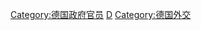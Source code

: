{{Catnav|頁面分類|各種主題的頁面分類|按國家分類|各國外交|德国外交}}
{{Catnav|頁面分類|人物|職業|各職業人物|外交官|欧洲外交官}}
{{Catnav|頁面分類|人物|各國人物|德国人|德國政治人物|德国政府官员}}
{{Catnav|頁面分類|人物|各國人物|各國政治人物|德國政治人物|德国政府官员}}
{{Commons category|Diplomats of Germany}}

[[Category:德国政府官员|Category:德国政府官员]]
[[Category:各国外交官|D]]
[[Category:德国外交|Category:德国外交]]